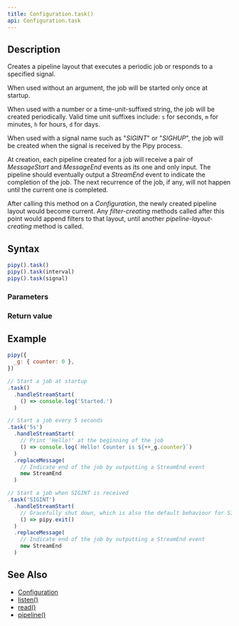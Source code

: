 ```yaml
---
title: Configuration.task()
api: Configuration.task
---
```


## Description

Creates a pipeline layout that executes a periodic job or responds to a specified signal.

When used without an argument, the job will be started only once at startup.

When used with a number or a time-unit-suffixed string, the job will be created periodically. Valid time unit suffixes include: `s` for seconds, `m` for minutes, `h` for hours, `d` for days.

When used with a signal name such as "_SIGINT_" or "_SIGHUP_", the job will be created when the signal is received by the Pipy process.

At creation, each pipeline created for a job will receive a pair of _MessageStart_ and _MessageEnd_ events as its one and only input. The pipeline should eventually output a _StreamEnd_ event to indicate the completion of the job. The next recurrence of the job, if any, will not happen until the current one is completed.

After calling this method on a _Configuration_, the newly created pipeline layout would become current. Any _filter-creating_ methods called after this point would append filters to that layout, until another _pipeline-layout-creating_ method is called.

## Syntax

``` js
pipy().task()
pipy().task(interval)
pipy().task(signal)
```

### Parameters

<Parameters/>

### Return value

<ReturnValue/>

## Example

``` js
pipy({
  _g: { counter: 0 },
})

// Start a job at startup
.task()
  .handleStreamStart(
    () => console.log('Started.')
  )

// Start a job every 5 seconds
.task('5s')
  .handleStreamStart(
    // Print 'Hello!' at the beginning of the job
    () => console.log(`Hello! Counter is ${++_g.counter}`)
  )
  .replaceMessage(
    // Indicate end of the job by outputting a StreamEnd event
    new StreamEnd
  )

// Start a job when SIGINT is received
.task('SIGINT')
  .handleStreamStart(
    // Gracefully shut down, which is also the default behaviour for SIGINT
    () => pipy.exit()
  )
  .replaceMessage(
    // Indicate end of the job by outputting a StreamEnd event
    new StreamEnd
  )
```

## See Also

* [Configuration](/reference/api/Configuration)
* [listen()](/reference/api/Configuration/listen)
* [read()](/reference/api/Configuration/read)
* [pipeline()](/reference/api/Configuration/pipeline)
